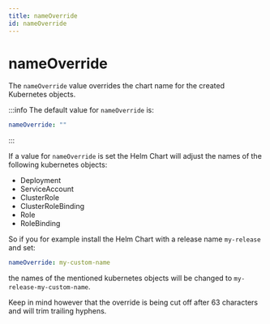 ```yaml
---
title: nameOverride
id: nameOverride
---
```


# nameOverride

The `nameOverride` value overrides the chart name for the created Kubernetes objects.

:::info
The default value for `nameOverride` is:

```yaml
nameOverride: ""
```

:::

If a value for `nameOverride` is set the Helm Chart will adjust the names of the following kubernetes objects:

- Deployment
- ServiceAccount
- ClusterRole
- ClusterRoleBinding
- Role
- RoleBinding

So if you for example install the Helm Chart with a release name `my-release` and set:

```yaml
nameOverride: my-custom-name
```

the names of the mentioned kubernetes objects will be changed to `my-release-my-custom-name`.

Keep in mind however that the override is being cut off after 63 characters and will trim trailing hyphens.
